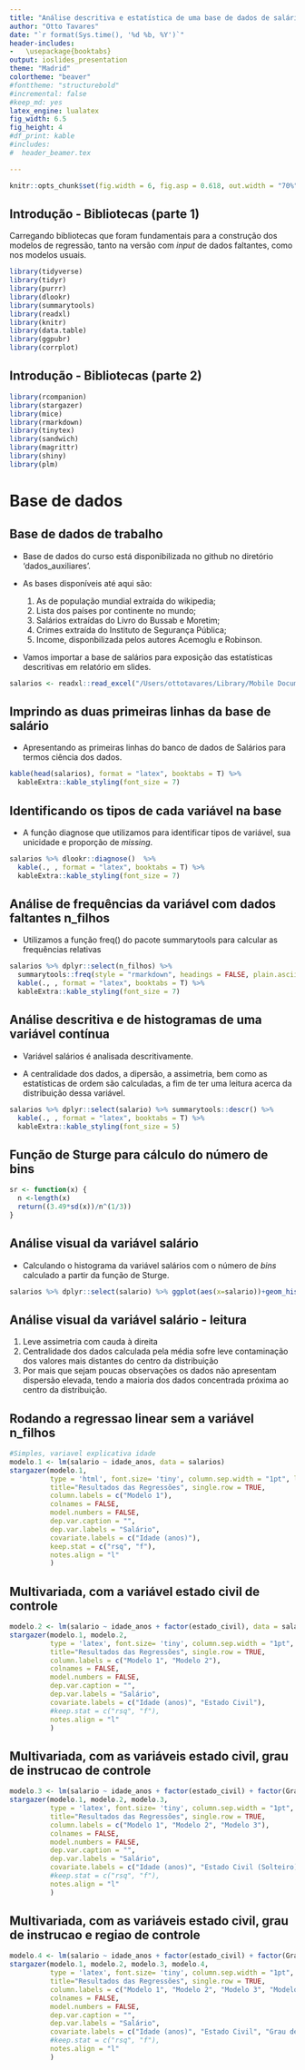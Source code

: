 ```yaml
---
title: "Análise descritiva e estatística de uma base de dados de salários"
author: "Otto Tavares"
date: "`r format(Sys.time(), '%d %b, %Y')`"
header-includes:
-   \usepackage{booktabs}
output: ioslides_presentation
theme: "Madrid"
colortheme: "beaver"
#fonttheme: "structurebold"
#incremental: false
#keep_md: yes
latex_engine: lualatex
fig_width: 6.5
fig_height: 4
#df_print: kable
#includes:
#  header_beamer.tex

---
```


```r
knitr::opts_chunk$set(fig.width = 6, fig.asp = 0.618, out.width = "70%", fig.align = "center", fig.path = 'Figs/',message = FALSE, warning = FALSE)
```


## Introdução - Bibliotecas (parte 1)

Carregando bibliotecas que foram fundamentais para a construção dos modelos de regressão, tanto na versão com *input* de dados faltantes, como nos modelos usuais.

```r
library(tidyverse)
library(tidyr)
library(purrr)
library(dlookr)
library(summarytools)
library(readxl)
library(knitr)
library(data.table)
library(ggpubr)
library(corrplot)
```

## Introdução - Bibliotecas (parte 2)

```r
library(rcompanion)
library(stargazer)
library(mice)
library(rmarkdown)
library(tinytex)
library(sandwich)
library(magrittr)
library(shiny)
library(plm)
```

# Base de dados

## Base de dados de trabalho

- Base de dados do curso está disponibilizada no github no diretório 'dados_auxiliares'.

- As bases disponíveis até aqui são:

    1. As de população mundial extraída do wikipedia;
    2. Lista dos países por continente no mundo;
    3. Salários extraídas do Livro do Bussab e Moretim;
    4. Crimes extraída do Instituto de Segurança Pública;
    5. Income, disponbilizada pelos autores Acemoglu e Robinson.

- Vamos importar a base de salários para exposição das estatísticas descritivas em relatório em slides.

```r
salarios <- readxl::read_excel("/Users/ottotavares/Library/Mobile Documents/com~apple~CloudDocs/Documents/infnet/Estatistica_Ciencia_Dados_2025/dados_auxiliares/dados_bussab_m.xlsx")
```

## Imprindo as duas primeiras linhas da base de salário

- Apresentando as primeiras linhas do banco de dados de Salários para termos ciência dos dados.

```r
kable(head(salarios), format = "latex", booktabs = T) %>%
  kableExtra::kable_styling(font_size = 7) 
```

## Identificando os tipos de cada variável na base

- A função diagnose que utilizamos para identificar tipos de variável, sua unicidade e proporção de *missing*.

```r
salarios %>% dlookr::diagnose()  %>% 
  kable(., , format = "latex", booktabs = T) %>%
  kableExtra::kable_styling(font_size = 7)
```

## Análise de frequências da variável com dados faltantes **n_filhos**

- Utilizamos a função freq() do pacote summarytools para calcular as frequências relativas

```r
salarios %>% dplyr::select(n_filhos) %>% 
  summarytools::freq(style = "rmarkdown", headings = FALSE, plain.ascii = FALSE) %>% 
  kable(., , format = "latex", booktabs = T) %>%
  kableExtra::kable_styling(font_size = 7)
```

## Análise descritiva e de histogramas de uma variável contínua

- Variável salários é analisada descritivamente. 

- A centralidade dos dados, a dipersão, a assimetria, bem como as estatísticas de ordem são calculadas, a fim de ter uma leitura acerca da distribuição dessa variável.

```r
salarios %>% dplyr::select(salario) %>% summarytools::descr() %>% 
  kable(., , format = "latex", booktabs = T) %>%
  kableExtra::kable_styling(font_size = 5)
```

## Função de Sturge para cálculo do número de bins

```r

sr <- function(x) {
  n <-length(x)
  return((3.49*sd(x))/n^(1/3))
}

```


## Análise visual da variável salário

- Calculando o histograma da variável salários com o número de *bins* calculado a partir da função de Sturge.

```r
salarios %>% dplyr::select(salario) %>% ggplot(aes(x=salario))+geom_histogram(aes(y = after_stat(density)) ,binwidth = sr, fill = 'lightblue') + xlab('Salário') + ylab('Densidade de Frequência') + geom_vline(xintercept=c(median(salarios$salario), mean(salarios$salario))) + annotate("text", x=median(salarios$salario) + 0.3, y=0.05, label="Mediana", angle=90) + annotate("text", x=mean(salarios$salario) + 0.3, y=0.05, label="Média", angle=90) + theme_classic()
```

## Análise visual da variável salário - leitura

1. Leve assimetria com cauda à direita
2. Centralidade dos dados calculada pela média sofre leve contaminação dos valores mais distantes do centro da distribuição
3. Por mais que sejam poucas observações os dados não apresentam dispersão elevada, tendo a maioria dos dados concentrada próxima ao centro da distribuição.

## Rodando a regressao linear sem a variável n_filhos

```r
#Simples, variavel explicativa idade
modelo.1 <- lm(salario ~ idade_anos, data = salarios)
stargazer(modelo.1, 
          type = 'html', font.size= 'tiny', column.sep.width = "1pt", line.sep.width = "1pt", header=FALSE, 
          title="Resultados das Regressões", single.row = TRUE,
          column.labels = c("Modelo 1"),
          colnames = FALSE,
          model.numbers = FALSE,
          dep.var.caption = "",
          dep.var.labels = "Salário",
          covariate.labels = c("Idade (anos)"),
          keep.stat = c("rsq", "f"),
          notes.align = "l"
          )
```

## Multivariada, com a variável estado civil de controle

```r
modelo.2 <- lm(salario ~ idade_anos + factor(estado_civil), data = salarios)
stargazer(modelo.1, modelo.2, 
          type = 'latex', font.size= 'tiny', column.sep.width = "1pt", line.sep.width = "1pt", header=FALSE, 
          title="Resultados das Regressões", single.row = TRUE,
          column.labels = c("Modelo 1", "Modelo 2"),
          colnames = FALSE,
          model.numbers = FALSE,
          dep.var.caption = "",
          dep.var.labels = "Salário",
          covariate.labels = c("Idade (anos)", "Estado Civil"),
          #keep.stat = c("rsq", "f"),
          notes.align = "l"
          )
```


## Multivariada, com as variáveis estado civil, grau de instrucao de controle

```r
modelo.3 <- lm(salario ~ idade_anos + factor(estado_civil) + factor(Grau_de_instrucao), data = salarios)
stargazer(modelo.1, modelo.2, modelo.3, 
          type = 'latex', font.size= 'tiny', column.sep.width = "1pt", line.sep.width = "1pt", header=FALSE, 
          title="Resultados das Regressões", single.row = TRUE,
          column.labels = c("Modelo 1", "Modelo 2", "Modelo 3"),
          colnames = FALSE,
          model.numbers = FALSE,
          dep.var.caption = "",
          dep.var.labels = "Salário",
          covariate.labels = c("Idade (anos)", "Estado Civil (Solteiro)", "Grau de Instrução (Médio)",  "Grau de Instrução (Superior)"),
          #keep.stat = c("rsq", "f"),
          notes.align = "l"
          )
```

## Multivariada, com as variáveis estado civil, grau de instrucao e regiao de controle

```r
modelo.4 <- lm(salario ~ idade_anos + factor(estado_civil) + factor(Grau_de_instrucao) + factor(regiao), data = salarios) 
stargazer(modelo.1, modelo.2, modelo.3, modelo.4, 
          type = 'latex', font.size= 'tiny', column.sep.width = "1pt", line.sep.width = "1pt", header=FALSE, 
          title="Resultados das Regressões", single.row = TRUE,
          column.labels = c("Modelo 1", "Modelo 2", "Modelo 3", "Modelo 4"),
          colnames = FALSE,
          model.numbers = FALSE,
          dep.var.caption = "",
          dep.var.labels = "Salário",
          covariate.labels = c("Idade (anos)", "Estado Civil", "Grau de Instrução", "Região"),
          #keep.stat = c("rsq", "f"),
          notes.align = "l"
          )
```


